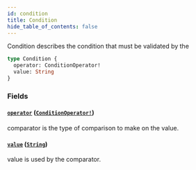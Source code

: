 ```yaml
---
id: condition
title: Condition
hide_table_of_contents: false
---
```



Condition describes the condition that must be validated by the

```graphql
type Condition {
  operator: ConditionOperator!
  value: String
}
```


### Fields

#### [`operator`](#) ([`ConditionOperator!`](/mainnet/api/graphql/enums/condition-operator))

comparator is the type of comparison to make on the value.


#### [`value`](#) ([`String`](/mainnet/api/graphql/scalars/string))

value is used by the comparator.




